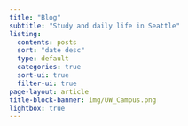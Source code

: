 ```yaml
---
title: "Blog"
subtitle: "Study and daily life in Seattle"
listing:
  contents: posts
  sort: "date desc"
  type: default
  categories: true
  sort-ui: true
  filter-ui: true
page-layout: article
title-block-banner: img/UW_Campus.png
lightbox: true
---
```

